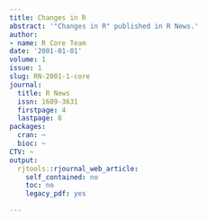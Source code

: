 ```yaml
---
title: Changes in R
abstract: '"Changes in R" published in R News.'
author:
- name: R Core Team
date: '2001-01-01'
volume: 1
issue: 1
slug: RN-2001-1-core
journal:
  title: R News
  issn: 1609-3631
  firstpage: 4
  lastpage: 8
packages:
  cran: ~
  bioc: ~
CTV: ~
output:
  rjtools::rjournal_web_article:
    self_contained: no
    toc: no
    legacy_pdf: yes

---
```

